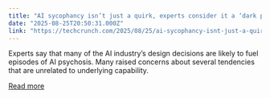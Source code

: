 ```yaml
---
title: "AI sycophancy isn’t just a quirk, experts consider it a ‘dark pattern’ to turn users into profit"
date: "2025-08-25T20:50:31.000Z"
link: "https://techcrunch.com/2025/08/25/ai-sycophancy-isnt-just-a-quirk-experts-consider-it-a-dark-pattern-to-turn-users-into-profit/"
---
```


Experts say that many of the AI industry’s design decisions are likely to fuel episodes of AI psychosis. Many raised concerns about several tendencies that are unrelated to underlying capability.

[Read more](https://techcrunch.com/2025/08/25/ai-sycophancy-isnt-just-a-quirk-experts-consider-it-a-dark-pattern-to-turn-users-into-profit/)
